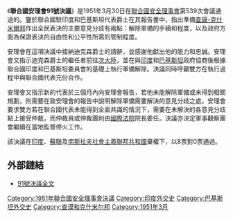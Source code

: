 {{Infobox UN resolution
|number = 91
|organ = SC
|year = 1951年
|date = 3月30日
|meeting = 539
|code =S/RES/91
|document = http://www.un.org/zh/documents/view_doc.asp?symbol=S/RES/91(1951)
|for = 8
|abstention = 3
|against = 0
|subject = 印度-巴基斯坦問題
|result = 通過
|image = 
|caption = 
}}

《'''聯合國安理會91號決議'''》是1951年3月30日在[[聯合國安全理事會|聯合國安全理事會]]第539次會議通過的。鑒於聯合國駐印度和巴基斯坦代表{{le|歐文·迪克森|Owen Dixon}}爵士在其報告書中，指出準備[[查謨-克什米爾邦|查謨-克什米爾邦]]作出全民表決的主要意見分歧有兩點：解除軍備的手續和程度，以及政府方面為保證表決的自由性和公平性所需的管制程度。

安理會在這項決議中接納迪克森爵士的請辭，並感謝他獻出他的能力和忠誠。安理會又指示迪克森爵士的繼任者前往[[印度次大陸|次大陸]]，並在與[[印度|印度]]和[[巴基斯坦|巴基斯坦]]政府協商後根據聯合國印度和巴基斯坦委員會的基礎上執行軍備解除。決議同時呼籲雙方在執行過程中與聯合國代表充份合作。

安理會又指示新的代表於三個月內向安理會報告，若他未能解除軍備或未得到相關規劃，則需要在致安理會的報告中說明解除軍備需要解決的意見分歧之處。安理會要求雙方若在聯合國代表未能得到全面共識的情況下，需要在未解決的各意見分歧點上接受仲裁，而仲裁員或仲裁團則由[[國際法院|國際法院]]院長委任。決議亦決定軍事觀察團會繼續在當地監督停火工作。

該決議在[[印度|印度]]、[[蘇聯|蘇聯]]及[[南斯拉夫社會主義聯邦共和國|南斯拉夫社會主義聯邦共和國]]棄權下，以8票對0票通過。

==外部鏈結==
*[http://www.un.org/zh/documents/view_doc.asp?symbol=S/RES/91(1951) 91號決議全文]

{{wikisource|聯合國安理會決議案九十一}}

{{UN-stub}}
{{UNSCR 1951}}

[[Category:1951年聯合國安全理事會決議|Category:1951年聯合國安全理事會決議]]
[[Category:印度外交史|Category:印度外交史]]
[[Category:巴基斯坦外交史|Category:巴基斯坦外交史]]
[[Category:查谟和克什米尔邦|Category:查谟和克什米尔邦]]
[[Category:1951年3月|Category:1951年3月]]